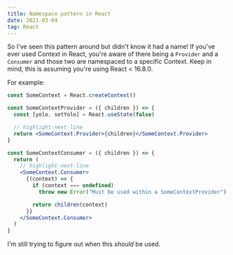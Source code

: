```yaml
---
title: Namespace pattern in React
date: 2021-03-04
tag: React
---
```



So I've seen this pattern around but didn't know it had a name! If you've ever used
Context in React, you're aware of there being a `Provider` and a `Consumer` and those two are namespaced
to a specific Context. Keep in mind, this is assuming you're using React < 16.8.0.

For example:

```jsx
const SomeContext = React.createContext()

const SomeContextProvider = ({ children }) => {
  const [yolo, setYolo] = React.useState(false)

  // highlight-next-line
  return <SomeContext.Provider>{children}</SomeContext.Provider>
}

const SomeContextConsumer = ({ children }) => {
  return (
    // highlight-next-line
    <SomeContext.Consumer>
      {(context) => {
        if (context === undefined)
          throw new Error("Must be used within a SomeContextProvider")

        return children(context)
      }}
    </SomeContext.Consumer>
  )
}
```

I'm still trying to figure out when this _should_ be used.
